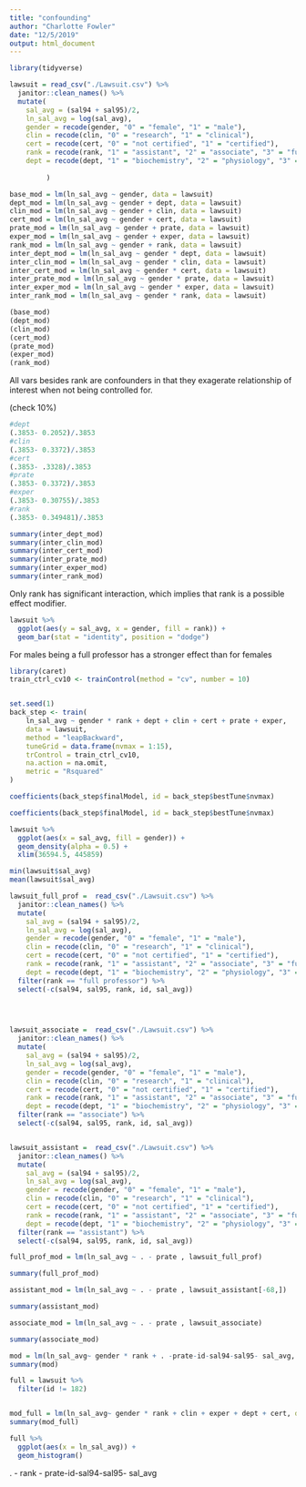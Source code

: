 ```yaml
---
title: "confounding"
author: "Charlotte Fowler"
date: "12/5/2019"
output: html_document
---
```


```r
library(tidyverse)
```




```r
lawsuit = read_csv("./Lawsuit.csv") %>% 
  janitor::clean_names() %>% 
  mutate(
    sal_avg = (sal94 + sal95)/2, 
    ln_sal_avg = log(sal_avg), 
    gender = recode(gender, "0" = "female", "1" = "male"),
    clin = recode(clin, "0" = "research", "1" = "clinical"), 
    cert = recode(cert, "0" = "not certified", "1" = "certified"), 
    rank = recode(rank, "1" = "assistant", "2" = "associate", "3" = "full professor"),
    dept = recode(dept, "1" = "biochemistry", "2" = "physiology", "3" = "genetics", "4" = "pediatrics", "5" = "medicine", "6" = "surgery"), 
    
         )
```


```r
base_mod = lm(ln_sal_avg ~ gender, data = lawsuit)
dept_mod = lm(ln_sal_avg ~ gender + dept, data = lawsuit)
clin_mod = lm(ln_sal_avg ~ gender + clin, data = lawsuit)
cert_mod = lm(ln_sal_avg ~ gender + cert, data = lawsuit)
prate_mod = lm(ln_sal_avg ~ gender + prate, data = lawsuit)
exper_mod = lm(ln_sal_avg ~ gender + exper, data = lawsuit)
rank_mod = lm(ln_sal_avg ~ gender + rank, data = lawsuit)
inter_dept_mod = lm(ln_sal_avg ~ gender * dept, data = lawsuit)
inter_clin_mod = lm(ln_sal_avg ~ gender * clin, data = lawsuit)
inter_cert_mod = lm(ln_sal_avg ~ gender * cert, data = lawsuit)
inter_prate_mod = lm(ln_sal_avg ~ gender * prate, data = lawsuit)
inter_exper_mod = lm(ln_sal_avg ~ gender * exper, data = lawsuit)
inter_rank_mod = lm(ln_sal_avg ~ gender * rank, data = lawsuit)
```


```r
(base_mod)
(dept_mod)
(clin_mod)
(cert_mod)
(prate_mod)
(exper_mod)
(rank_mod)
```
All vars besides rank are confounders in that they exagerate relationship of interest when not being controlled for.  

(check 10%)


```r
#dept
(.3853- 0.2052)/.3853
#clin
(.3853- 0.3372)/.3853
#cert
(.3853- .3328)/.3853
#prate
(.3853- 0.3372)/.3853
#exper
(.3853- 0.30755)/.3853
#rank
(.3853- 0.349481)/.3853
```


```r
summary(inter_dept_mod)
summary(inter_clin_mod)
summary(inter_cert_mod)
summary(inter_prate_mod)
summary(inter_exper_mod)
summary(inter_rank_mod)
```
Only rank has significant interaction, which implies that rank is a possible effect modifier.

```r
lawsuit %>% 
  ggplot(aes(y = sal_avg, x = gender, fill = rank)) + 
  geom_bar(stat = "identity", position = "dodge")
```
For males being a full professor has a stronger effect than for females


```r
library(caret)
train_ctrl_cv10 <- trainControl(method = "cv", number = 10)


set.seed(1)
back_step <- train(
    ln_sal_avg ~ gender * rank + dept + clin + cert + prate + exper,
    data = lawsuit,
    method = "leapBackward",
    tuneGrid = data.frame(nvmax = 1:15),
    trControl = train_ctrl_cv10,
    na.action = na.omit,
    metric = "Rsquared"
)

coefficients(back_step$finalModel, id = back_step$bestTune$nvmax)
```

```r
coefficients(back_step$finalModel, id = back_step$bestTune$nvmax)
```


```r
lawsuit %>% 
  ggplot(aes(x = sal_avg, fill = gender)) + 
  geom_density(alpha = 0.5) + 
  xlim(36594.5, 445859)
```




```r
min(lawsuit$sal_avg)
mean(lawsuit$sal_avg)
```



```r
lawsuit_full_prof =  read_csv("./Lawsuit.csv") %>% 
  janitor::clean_names() %>% 
  mutate(
    sal_avg = (sal94 + sal95)/2, 
    ln_sal_avg = log(sal_avg), 
    gender = recode(gender, "0" = "female", "1" = "male"),
    clin = recode(clin, "0" = "research", "1" = "clinical"), 
    cert = recode(cert, "0" = "not certified", "1" = "certified"), 
    rank = recode(rank, "1" = "assistant", "2" = "associate", "3" = "full professor"),
    dept = recode(dept, "1" = "biochemistry", "2" = "physiology", "3" = "genetics", "4" = "pediatrics", "5" = "medicine", "6" = "surgery") ) %>% 
  filter(rank == "full professor") %>% 
  select(-c(sal94, sal95, rank, id, sal_avg))
  



lawsuit_associate =  read_csv("./Lawsuit.csv") %>% 
  janitor::clean_names() %>% 
  mutate(
    sal_avg = (sal94 + sal95)/2, 
    ln_sal_avg = log(sal_avg), 
    gender = recode(gender, "0" = "female", "1" = "male"),
    clin = recode(clin, "0" = "research", "1" = "clinical"), 
    cert = recode(cert, "0" = "not certified", "1" = "certified"), 
    rank = recode(rank, "1" = "assistant", "2" = "associate", "3" = "full professor"),
    dept = recode(dept, "1" = "biochemistry", "2" = "physiology", "3" = "genetics", "4" = "pediatrics", "5" = "medicine", "6" = "surgery") ) %>% 
  filter(rank == "associate") %>% 
  select(-c(sal94, sal95, rank, id, sal_avg))


lawsuit_assistant =  read_csv("./Lawsuit.csv") %>% 
  janitor::clean_names() %>% 
  mutate(
    sal_avg = (sal94 + sal95)/2, 
    ln_sal_avg = log(sal_avg), 
    gender = recode(gender, "0" = "female", "1" = "male"),
    clin = recode(clin, "0" = "research", "1" = "clinical"), 
    cert = recode(cert, "0" = "not certified", "1" = "certified"), 
    rank = recode(rank, "1" = "assistant", "2" = "associate", "3" = "full professor"),
    dept = recode(dept, "1" = "biochemistry", "2" = "physiology", "3" = "genetics", "4" = "pediatrics", "5" = "medicine", "6" = "surgery") ) %>% 
  filter(rank == "assistant") %>% 
  select(-c(sal94, sal95, rank, id, sal_avg))
```

```r
full_prof_mod = lm(ln_sal_avg ~ . - prate , lawsuit_full_prof)

summary(full_prof_mod)
```


```r
assistant_mod = lm(ln_sal_avg ~ . - prate , lawsuit_assistant[-68,])

summary(assistant_mod)
```


```r
associate_mod = lm(ln_sal_avg ~ . - prate , lawsuit_associate)

summary(associate_mod)
```


```r
mod = lm(ln_sal_avg~ gender * rank + . -prate-id-sal94-sal95- sal_avg, data = lawsuit[-68,])
summary(mod)
```
```r
full = lawsuit %>% 
  filter(id != 182)


mod_full = lm(ln_sal_avg~ gender * rank + clin + exper + dept + cert, data = full)
summary(mod_full)
```
```r
full %>% 
  ggplot(aes(x = ln_sal_avg)) + 
  geom_histogram()
```



. - rank - prate-id-sal94-sal95- sal_avg